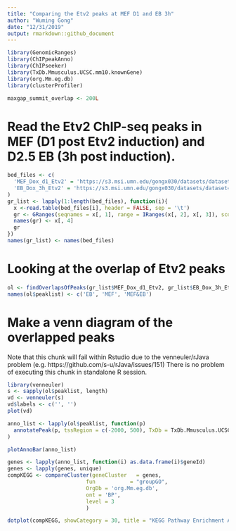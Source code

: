 ```yaml
---
title: "Comparing the Etv2 peaks at MEF D1 and EB 3h"
author: "Wuming Gong"
date: "12/31/2019"
output: rmarkdown::github_document
---
```


```r
library(GenomicRanges)
library(ChIPpeakAnno)
library(ChIPseeker)
library(TxDb.Mmusculus.UCSC.mm10.knownGene)
library(org.Mm.eg.db)
library(clusterProfiler)
```

```r
maxgap_summit_overlap <- 200L
```

# Read the Etv2 ChIP-seq peaks in MEF (D1 post Etv2 induction) and D2.5 EB (3h post induction). 
```r
bed_files <- c(
  'MEF_Dox_d1_Etv2' = 'https://s3.msi.umn.edu/gongx030/datasets/dataset=Etv2PioneerChIPseq_version=20191203a/MEF_Dox_d1_Etv2_summits.bed',
  'EB_Dox_3h_Etv2' = 'https://s3.msi.umn.edu/gongx030/datasets/dataset=Etv2PioneerChIPseq_version=20191203a/EB_Dox_3h_Etv2_summits.bed'
)
gr_list <- lapply(1:length(bed_files), function(i){
  x <-read.table(bed_files[i], header = FALSE, sep = '\t')
  gr <- GRanges(seqnames = x[, 1], range = IRanges(x[, 2], x[, 3]), score = x[, 5])
  names(gr) <- x[, 4]
  gr
})
names(gr_list) <- names(bed_files)
```

# Looking at the overlap of Etv2 peaks
```r
ol <- findOverlapsOfPeaks(gr_list$MEF_Dox_d1_Etv2, gr_list$EB_Dox_3h_Etv2, maxgap = maxgap_summit_overlap)
names(ol$peaklist) <- c('EB', 'MEF', 'MEF&EB')
```

# Make a venn diagram of the overlapped peaks
Note that this chunk will fail within Rstudio due to the venneuler/rJava problem (e.g. https://github.com/s-u/rJava/issues/151)
There is no problem of executing this chunk in standalone R session.
```r
library(venneuler)
s <- sapply(ol$peaklist, length)
vd <- venneuler(s)
vd$labels <- c('', '')
plot(vd)
```


```r
anno_list <- lapply(ol$peaklist, function(p)
  annotatePeak(p, tssRegion = c(-2000, 500), TxDb = TxDb.Mmusculus.UCSC.mm10.knownGene, annoDb = "org.Mm.eg.db")
)
```

```r
plotAnnoBar(anno_list)
```

```r
genes <- lapply(anno_list, function(i) as.data.frame(i)$geneId)
genes <- lapply(genes, unique)
compKEGG <- compareCluster(geneCluster   = genes,
                         fun           = "groupGO",
                         OrgDb = 'org.Mm.eg.db',
                         ont = 'BP',
                         level = 3
                         )
```

```r
dotplot(compKEGG, showCategory = 30, title = "KEGG Pathway Enrichment Analysis")
```